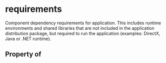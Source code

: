 # requirements

Component dependency requirements for application. This includes runtime environments and shared libraries that are not included in the application distribution package, but required to run the application (examples: DirectX, Java or .NET runtime).

## Property of



